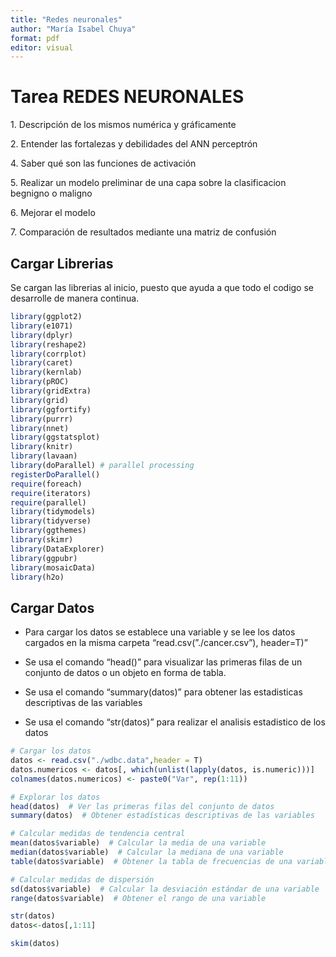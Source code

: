```yaml
---
title: "Redes neuronales"
author: "María Isabel Chuya"
format: pdf
editor: visual
---
```


# Tarea REDES NEURONALES

1\. Descripción de los mismos numérica y gráficamente

2\. Entender las fortalezas y debilidades del ANN perceptrón

4\. Saber qué son las funciones de activación

5\. Realizar un modelo preliminar de una capa sobre la clasificacion begnigno o maligno

6\. Mejorar el modelo

7\. Comparación de resultados mediante una matriz de confusión

## Cargar Librerias

Se cargan las librerias al inicio, puesto que ayuda a que todo el codigo se desarrolle de manera continua.

```r
library(ggplot2)
library(e1071)
library(dplyr)
library(reshape2)
library(corrplot)
library(caret)
library(kernlab)
library(pROC)
library(gridExtra)
library(grid)
library(ggfortify)
library(purrr)
library(nnet)
library(ggstatsplot)
library(knitr)
library(lavaan)
library(doParallel) # parallel processing
registerDoParallel()
require(foreach)
require(iterators)
require(parallel)
library(tidymodels)
library(tidyverse)
library(ggthemes)
library(skimr)
library(DataExplorer)
library(ggpubr)
library(mosaicData)
library(h2o)

```

## Cargar Datos

-   Para cargar los datos se establece una variable y se lee los datos cargados en la misma carpeta "read.csv("./cancer.csv"), header=T)"

-   Se usa el comando "head()" para visualizar las primeras filas de un conjunto de datos o un objeto en forma de tabla.

-   Se usa el comando "summary(datos)" para obtener las estadisticas descriptivas de las variables

-   Se usa el comando "str(datos)" para realizar el analisis estadistico de los datos

```r
# Cargar los datos
datos <- read.csv("./wdbc.data",header = T) 
datos.numericos <- datos[, which(unlist(lapply(datos, is.numeric)))]
colnames(datos.numericos) <- paste0("Var", rep(1:11))

# Explorar los datos
head(datos)  # Ver las primeras filas del conjunto de datos
summary(datos)  # Obtener estadísticas descriptivas de las variables

# Calcular medidas de tendencia central
mean(datos$variable)  # Calcular la media de una variable
median(datos$variable)  # Calcular la mediana de una variable
table(datos$variable)  # Obtener la tabla de frecuencias de una variable categórica

# Calcular medidas de dispersión
sd(datos$variable)  # Calcular la desviación estándar de una variable
range(datos$variable)  # Obtener el rango de una variable

str(datos)
datos<-datos[,1:11] 

```

```r
skim(datos)
```
